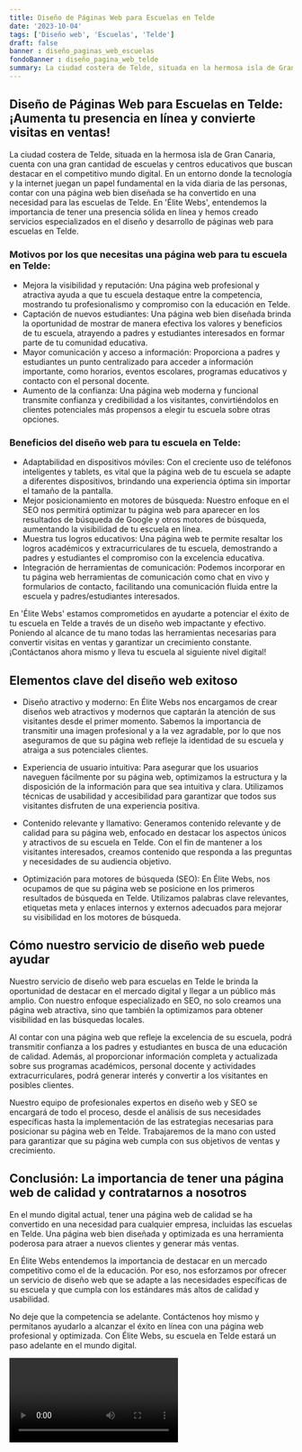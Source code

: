 ```yaml
---
title: Diseño de Páginas Web para Escuelas en Telde
date: '2023-10-04'
tags: ['Diseño web', 'Escuelas', 'Telde']
draft: false
banner : diseño_paginas_web_escuelas
fondoBanner : diseño_pagina_web_telde
summary: La ciudad costera de Telde, situada en la hermosa isla de Gran Canaria, cuenta con una gran cantidad de escuelas y centros educativos que buscan destacar en el competitivo mundo digital. En un entorno donde la tecnología y la internet juegan un papel fundamental en la vida diaria de las personas, contar con una página web bien diseñada se ha convertido en una necesidad para las escuelas de Telde. En 'Élite Webs', entendemos la importancia de tener una presencia sólida en línea y hemos creado servicios especializados en el diseño y desarrollo de páginas web para escuelas en Telde.
---
```


## Diseño de Páginas Web para Escuelas en Telde: ¡Aumenta tu presencia en línea y convierte visitas en ventas!

La ciudad costera de Telde, situada en la hermosa isla de Gran Canaria, cuenta con una gran cantidad de escuelas y centros educativos que buscan destacar en el competitivo mundo digital. En un entorno donde la tecnología y la internet juegan un papel fundamental en la vida diaria de las personas, contar con una página web bien diseñada se ha convertido en una necesidad para las escuelas de Telde. En 'Élite Webs', entendemos la importancia de tener una presencia sólida en línea y hemos creado servicios especializados en el diseño y desarrollo de páginas web para escuelas en Telde.

### Motivos por los que necesitas una página web para tu escuela en Telde:

- Mejora la visibilidad y reputación: Una página web profesional y atractiva ayuda a que tu escuela destaque entre la competencia, mostrando tu profesionalismo y compromiso con la educación en Telde.
- Captación de nuevos estudiantes: Una página web bien diseñada brinda la oportunidad de mostrar de manera efectiva los valores y beneficios de tu escuela, atrayendo a padres y estudiantes interesados en formar parte de tu comunidad educativa.
- Mayor comunicación y acceso a información: Proporciona a padres y estudiantes un punto centralizado para acceder a información importante, como horarios, eventos escolares, programas educativos y contacto con el personal docente.
- Aumento de la confianza: Una página web moderna y funcional transmite confianza y credibilidad a los visitantes, convirtiéndolos en clientes potenciales más propensos a elegir tu escuela sobre otras opciones.

### Beneficios del diseño web para tu escuela en Telde:

- Adaptabilidad en dispositivos móviles: Con el creciente uso de teléfonos inteligentes y tablets, es vital que la página web de tu escuela se adapte a diferentes dispositivos, brindando una experiencia óptima sin importar el tamaño de la pantalla.
- Mejor posicionamiento en motores de búsqueda: Nuestro enfoque en el SEO nos permitirá optimizar tu página web para aparecer en los resultados de búsqueda de Google y otros motores de búsqueda, aumentando la visibilidad de tu escuela en línea.
- Muestra tus logros educativos: Una página web te permite resaltar los logros académicos y extracurriculares de tu escuela, demostrando a padres y estudiantes el compromiso con la excelencia educativa.
- Integración de herramientas de comunicación: Podemos incorporar en tu página web herramientas de comunicación como chat en vivo y formularios de contacto, facilitando una comunicación fluida entre la escuela y padres/estudiantes interesados.

En 'Élite Webs' estamos comprometidos en ayudarte a potenciar el éxito de tu escuela en Telde a través de un diseño web impactante y efectivo. Poniendo al alcance de tu mano todas las herramientas necesarias para convertir visitas en ventas y garantizar un crecimiento constante. ¡Contáctanos ahora mismo y lleva tu escuela al siguiente nivel digital!

<GifSeo />

<Cta />

## Elementos clave del diseño web exitoso

- Diseño atractivo y moderno: En Élite Webs nos encargamos de crear diseños web atractivos y modernos que captarán la atención de sus visitantes desde el primer momento. Sabemos la importancia de transmitir una imagen profesional y a la vez agradable, por lo que nos aseguramos de que su página web refleje la identidad de su escuela y atraiga a sus potenciales clientes.

- Experiencia de usuario intuitiva: Para asegurar que los usuarios naveguen fácilmente por su página web, optimizamos la estructura y la disposición de la información para que sea intuitiva y clara. Utilizamos técnicas de usabilidad y accesibilidad para garantizar que todos sus visitantes disfruten de una experiencia positiva.

- Contenido relevante y llamativo: Generamos contenido relevante y de calidad para su página web, enfocado en destacar los aspectos únicos y atractivos de su escuela en Telde. Con el fin de mantener a los visitantes interesados, creamos contenido que responda a las preguntas y necesidades de su audiencia objetivo.

- Optimización para motores de búsqueda (SEO): En Élite Webs, nos ocupamos de que su página web se posicione en los primeros resultados de búsqueda en Telde. Utilizamos palabras clave relevantes, etiquetas meta y enlaces internos y externos adecuados para mejorar su visibilidad en los motores de búsqueda.

## Cómo nuestro servicio de diseño web puede ayudar

Nuestro servicio de diseño web para escuelas en Telde le brinda la oportunidad de destacar en el mercado digital y llegar a un público más amplio. Con nuestro enfoque especializado en SEO, no solo creamos una página web atractiva, sino que también la optimizamos para obtener visibilidad en las búsquedas locales.

Al contar con una página web que refleje la excelencia de su escuela, podrá transmitir confianza a los padres y estudiantes en busca de una educación de calidad. Además, al proporcionar información completa y actualizada sobre sus programas académicos, personal docente y actividades extracurriculares, podrá generar interés y convertir a los visitantes en posibles clientes.

Nuestro equipo de profesionales expertos en diseño web y SEO se encargará de todo el proceso, desde el análisis de sus necesidades específicas hasta la implementación de las estrategias necesarias para posicionar su página web en Telde. Trabajaremos de la mano con usted para garantizar que su página web cumpla con sus objetivos de ventas y crecimiento.

## Conclusión: La importancia de tener una página web de calidad y contratarnos a nosotros

En el mundo digital actual, tener una página web de calidad se ha convertido en una necesidad para cualquier empresa, incluidas las escuelas en Telde. Una página web bien diseñada y optimizada es una herramienta poderosa para atraer a nuevos clientes y generar más ventas.

En Élite Webs entendemos la importancia de destacar en un mercado competitivo como el de la educación. Por eso, nos esforzamos por ofrecer un servicio de diseño web que se adapte a las necesidades específicas de su escuela y que cumpla con los estándares más altos de calidad y usabilidad.

No deje que la competencia se adelante. Contáctenos hoy mismo y permítanos ayudarlo a alcanzar el éxito en línea con una página web profesional y optimizada. Con Élite Webs, su escuela en Telde estará un paso adelante en el mundo digital.

<Video />

<CtaBot job='Escuelas' city='Telde'/>

<Gmaps query='Telde+españa+maps' />